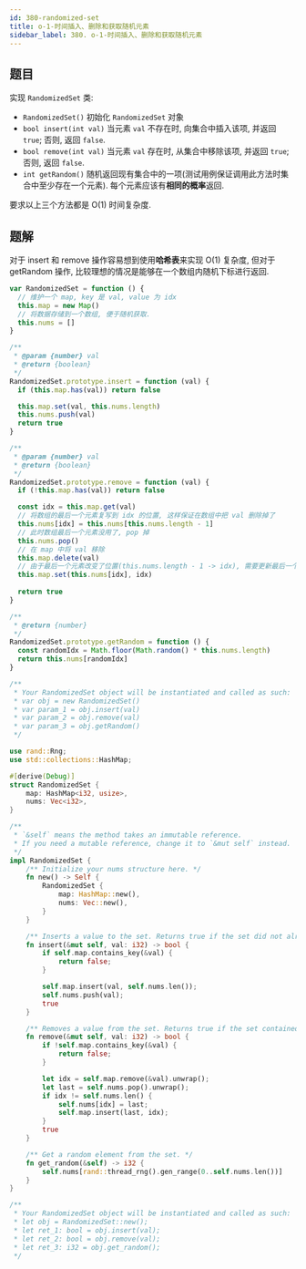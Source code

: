 ```yaml
---
id: 380-randomized-set
title: o-1-时间插入、删除和获取随机元素
sidebar_label: 380. o-1-时间插入、删除和获取随机元素
---
```


## 题目

实现 `RandomizedSet` 类:

- `RandomizedSet()` 初始化 `RandomizedSet` 对象
- `bool insert(int val)` 当元素 `val` 不存在时, 向集合中插入该项, 并返回 `true`; 否则, 返回 `false`.
- `bool remove(int val)` 当元素 `val` 存在时, 从集合中移除该项, 并返回 `true`; 否则, 返回 `false`.
- `int getRandom()` 随机返回现有集合中的一项(测试用例保证调用此方法时集合中至少存在一个元素). 每个元素应该有**相同的概率**返回.

要求以上三个方法都是 O(1) 时间复杂度.

## 题解

对于 insert 和 remove 操作容易想到使用**哈希表**来实现 O(1) 复杂度, 但对于 getRandom 操作, 比较理想的情况是能够在一个数组内随机下标进行返回.



<Tabs>
  <TabItem value="JavaScript" label="JavaScript" default>

```ts
var RandomizedSet = function () {
  // 维护一个 map, key 是 val, value 为 idx
  this.map = new Map()
  // 将数据存储到一个数组, 便于随机获取.
  this.nums = []
}

/**
 * @param {number} val
 * @return {boolean}
 */
RandomizedSet.prototype.insert = function (val) {
  if (this.map.has(val)) return false

  this.map.set(val, this.nums.length)
  this.nums.push(val)
  return true
}

/**
 * @param {number} val
 * @return {boolean}
 */
RandomizedSet.prototype.remove = function (val) {
  if (!this.map.has(val)) return false

  const idx = this.map.get(val)
  // 将数组的最后一个元素复写到 idx 的位置, 这样保证在数组中把 val 删除掉了
  this.nums[idx] = this.nums[this.nums.length - 1]
  // 此时数组最后一个元素没用了, pop 掉
  this.nums.pop()
  // 在 map 中将 val 移除
  this.map.delete(val)
  // 由于最后一个元素改变了位置(this.nums.length - 1 -> idx), 需要更新最后一个元素在 map 中的 value
  this.map.set(this.nums[idx], idx)
  
  return true
}

/**
 * @return {number}
 */
RandomizedSet.prototype.getRandom = function () {
  const randomIdx = Math.floor(Math.random() * this.nums.length)
  return this.nums[randomIdx]
}

/**
 * Your RandomizedSet object will be instantiated and called as such:
 * var obj = new RandomizedSet()
 * var param_1 = obj.insert(val)
 * var param_2 = obj.remove(val)
 * var param_3 = obj.getRandom()
 */
```

</TabItem>
<TabItem value="Rust" label="Rust">

```rust
use rand::Rng;
use std::collections::HashMap;

#[derive(Debug)]
struct RandomizedSet {
    map: HashMap<i32, usize>,
    nums: Vec<i32>,
}

/**
 * `&self` means the method takes an immutable reference.
 * If you need a mutable reference, change it to `&mut self` instead.
 */
impl RandomizedSet {
    /** Initialize your nums structure here. */
    fn new() -> Self {
        RandomizedSet {
            map: HashMap::new(),
            nums: Vec::new(),
        }
    }

    /** Inserts a value to the set. Returns true if the set did not already contain the specified element. */
    fn insert(&mut self, val: i32) -> bool {
        if self.map.contains_key(&val) {
            return false;
        }

        self.map.insert(val, self.nums.len());
        self.nums.push(val);
        true
    }

    /** Removes a value from the set. Returns true if the set contained the specified element. */
    fn remove(&mut self, val: i32) -> bool {
        if !self.map.contains_key(&val) {
            return false;
        }

        let idx = self.map.remove(&val).unwrap();
        let last = self.nums.pop().unwrap();
        if idx != self.nums.len() {
            self.nums[idx] = last;
            self.map.insert(last, idx);
        }
        true
    }

    /** Get a random element from the set. */
    fn get_random(&self) -> i32 {
        self.nums[rand::thread_rng().gen_range(0..self.nums.len())]
    }
}

/**
 * Your RandomizedSet object will be instantiated and called as such:
 * let obj = RandomizedSet::new();
 * let ret_1: bool = obj.insert(val);
 * let ret_2: bool = obj.remove(val);
 * let ret_3: i32 = obj.get_random();
 */
```

</TabItem>
</Tabs>
